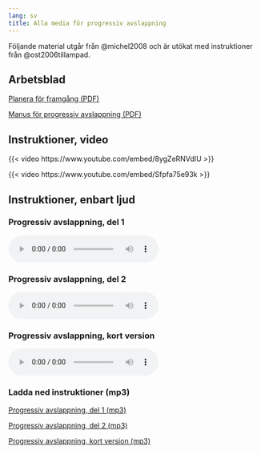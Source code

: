 ```yaml
---
lang: sv
title: Alla media för progressiv avslappning
---
```


Följande material utgår från @michel2008 och är utökat med instruktioner från @ost2006tillampad.

## Arbetsblad

[Planera för framgång (PDF)](forms/100respekt-planera-traning.pdf){.bi-filetype-pdf}

[Manus för progressiv avslappning (PDF)](forms/100respekt-manus-progressiv-avslappning.pdf){.bi-filetype-pdf}

::: {.content-visible when-format="html"}
## Instruktioner, video

{{< video https://www.youtube.com/embed/8ygZeRNVdIU >}}

{{< video https://www.youtube.com/embed/Sfpfa75e93k >}}

## Instruktioner, enbart ljud

### Progressiv avslappning, del 1

<audio controls=""><source src="https://www.dropbox.com/s/66gviwf37y12ot9/KSH-06-progressiv-muskelavslappning-del-1.mp3?raw=1" type="audio/mpeg" />Din webbläsare stödjer inte uppspelning av ljudfiler.</audio>

### Progressiv avslappning, del 2

<audio controls=""><source src="https://www.dropbox.com/s/7znxp4ac5m655zu/KSH-06-progressiv-muskelavslappning-del-2.mp3?raw=1" type="audio/mpeg" />Din webbläsare stödjer inte uppspelning av ljudfiler.</audio>

### Progressiv avslappning, kort version

<audio controls=""><source src="https://www.dropbox.com/s/wa55oouszt68ikh/KSH-06-progressiv-muskelavslappning-kort.mp3?raw=1" type="audio/mpeg" />Din webbläsare stödjer inte uppspelning av ljudfiler.</audio>

### Ladda ned instruktioner (mp3)

[Progressiv avslappning, del 1 (mp3)](https://www.dropbox.com/s/66gviwf37y12ot9/KSH-06-progressiv-muskelavslappning-del-1.mp3?dl=1){target="_blank" .bi-filetype-mp3}

[Progressiv avslappning, del 2 (mp3)](https://www.dropbox.com/s/7znxp4ac5m655zu/KSH-06-progressiv-muskelavslappning-del-2.mp3?dl=1){target="_blank" .bi-filetype-mp3}

[Progressiv avslappning, kort version (mp3)](https://www.dropbox.com/s/wa55oouszt68ikh/KSH-06-progressiv-muskelavslappning-kort.mp3?dl=1){target="_blank" .bi-filetype-mp3}
:::